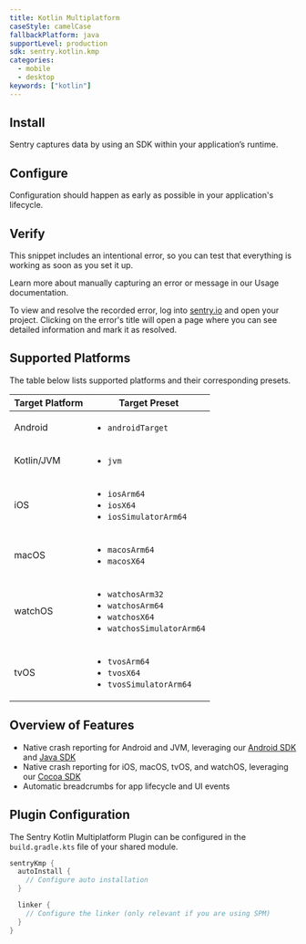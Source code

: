 ```yaml
---
title: Kotlin Multiplatform
caseStyle: camelCase
fallbackPlatform: java
supportLevel: production
sdk: sentry.kotlin.kmp
categories:
  - mobile
  - desktop
keywords: ["kotlin"]
---
```


<PlatformContent includePath="getting-started-primer" />

## Install

Sentry captures data by using an SDK within your application’s runtime.

<PlatformContent includePath="getting-started-install" />

## Configure

Configuration should happen as early as possible in your application's lifecycle.

<PlatformContent includePath="getting-started-config" />

## Verify

This snippet includes an intentional error, so you can test that everything is working as soon as you set it up.

<PlatformContent includePath="getting-started-verify" />

<Note>

Learn more about manually capturing an error or message in our <PlatformLink to="/usage/">Usage documentation</PlatformLink>.

</Note>

To view and resolve the recorded error, log into [sentry.io](https://sentry.io) and open your project. Clicking on the error's title will open a page where you can see detailed information and mark it as resolved.

## Supported Platforms

The table below lists supported platforms and their corresponding presets.

| Target Platform | Target Preset                                                                                                |
| --------------- | ------------------------------------------------------------------------------------------------------------ |
| Android         | <ul><li>`androidTarget`</li></ul>                                                                            |
| Kotlin/JVM      | <ul><li>`jvm`</li></ul>                                                                                      |
| iOS             | <ul><li>`iosArm64`</li><li>`iosX64`</li><li>`iosSimulatorArm64`</li></ul>                                    |
| macOS           | <ul><li>`macosArm64`</li><li>`macosX64`</li></ul>                                                            |
| watchOS         | <ul><li>`watchosArm32`</li><li>`watchosArm64`</li><li>`watchosX64`</li><li>`watchosSimulatorArm64`</li></ul> |
| tvOS            | <ul><li>`tvosArm64`</li><li>`tvosX64`</li><li>`tvosSimulatorArm64`</li></ul>                                 |

## Overview of Features

- Native crash reporting for Android and JVM, leveraging our [Android SDK](/platforms/android) and [Java SDK](/platforms/java)
- Native crash reporting for iOS, macOS, tvOS, and watchOS, leveraging our [Cocoa SDK](/platforms/apple)
- Automatic breadcrumbs for app lifecycle and UI events

## Plugin Configuration

The Sentry Kotlin Multiplatform Plugin can be configured in the `build.gradle.kts` file of your shared module.

```kotlin {filename:shared/build.gradle.kts}
sentryKmp {
  autoInstall {
    // Configure auto installation
  }

  linker {
    // Configure the linker (only relevant if you are using SPM)
  }
}
```
